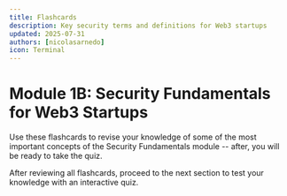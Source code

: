 ```yaml
---
title: Flashcards
description: Key security terms and definitions for Web3 startups
updated: 2025-07-31
authors: [nicolasarnedo]
icon: Terminal
---
```


# Module 1B: Security Fundamentals for Web3 Startups

Use these flashcards to revise your knowledge of some of the most important concepts of the Security Fundamentals module -- after, you will be ready to take the quiz.

<Flashcard flashcardSetId="security-fundamentals" quizUrl="/codebase-entrepreneur-academy/foundations-web3-venture/01b-security-fundamentals/08-quiz" />

<div className="mt-8 p-4 border border-border rounded-lg bg-muted/30">
    <p className="text-sm text-muted-foreground flex items-center gap-2">
        <HelpCircle className="h-4 w-4" />
        <span>After reviewing all flashcards, proceed to the next section to test your knowledge with an interactive quiz.</span>
    </p>
</div>
